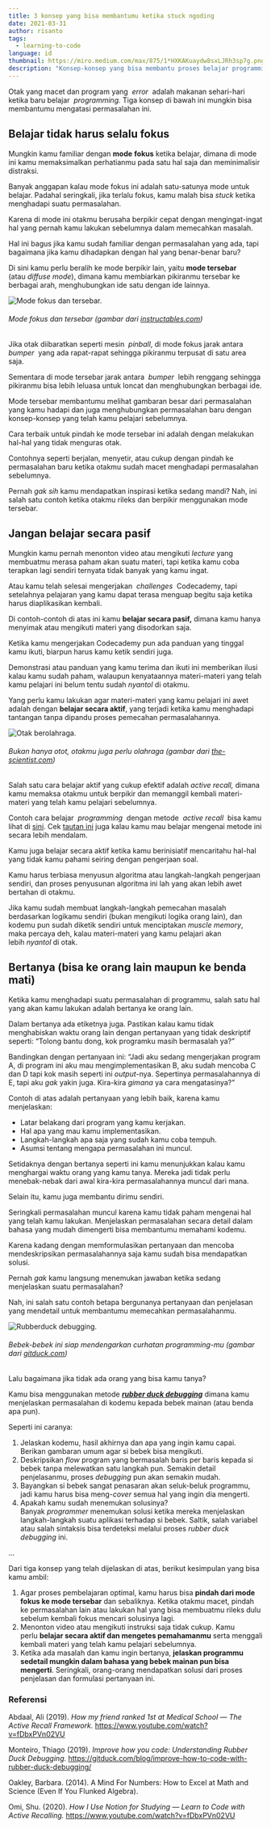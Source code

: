 ```yaml
---
title: 3 konsep yang bisa membantumu ketika stuck ngoding
date: 2021-03-31
author: risanto
tags:
  - learning-to-code
language: id
thumbnail: https://miro.medium.com/max/875/1*HXKAKuaydw8sxLJRh3sp7g.png
description: "Konsep-konsep yang bisa membantu proses belajar programming: mode fokus dan tersebar, belajar aktif dan pasif, hal yang bisa kita lakukan ketika stuck."
---
```


Otak yang macet dan program yang  *error*  adalah makanan sehari-hari ketika baru belajar  *programming.* Tiga konsep di bawah ini mungkin bisa membantumu mengatasi permasalahan ini.

## **Belajar tidak harus selalu fokus**

Mungkin kamu familiar dengan **mode** **fokus** ketika belajar, dimana di mode ini kamu memaksimalkan perhatianmu pada satu hal saja dan meminimalisir distraksi.

Banyak anggapan kalau mode fokus ini adalah satu-satunya mode untuk belajar. Padahal seringkali, jika terlalu fokus, kamu malah bisa *stuck* ketika menghadapi suatu permasalahan.

Karena di mode ini otakmu berusaha berpikir cepat dengan mengingat-ingat hal yang pernah kamu lakukan sebelumnya dalam memecahkan masalah.

Hal ini bagus jika kamu sudah familiar dengan permasalahan yang ada, tapi bagaimana jika kamu dihadapkan dengan hal yang benar-benar baru?

Di sini kamu perlu beralih ke mode berpikir lain, yaitu **mode tersebar**  (atau *diffuse mode*), dimana kamu membiarkan pikiranmu tersebar ke berbagai arah, menghubungkan ide satu dengan ide lainnya.

![Mode fokus dan tersebar.](https://miro.medium.com/max/1280/1*ESPWVVQphbeealZvQ_bdFw.png "Mode fokus dan tersebar.")

###### Mode fokus dan tersebar (gambar dari  [instructables.com](https://www.instructables.com/Learning-How-to-Learn/))

Jika otak diibaratkan seperti mesin  *pinball*,  di mode fokus jarak antara  *bumper*  yang ada rapat-rapat sehingga pikiranmu terpusat di satu area saja.

Sementara di mode tersebar jarak antara  *bumper*  lebih renggang sehingga pikiranmu bisa lebih leluasa untuk loncat dan menghubungkan berbagai ide.

Mode tersebar membantumu melihat gambaran besar dari permasalahan yang kamu hadapi dan juga menghubungkan permasalahan baru dengan konsep-konsep yang telah kamu pelajari sebelumnya.

Cara terbaik untuk pindah ke mode tersebar ini adalah dengan melakukan hal-hal yang tidak menguras otak.

Contohnya seperti berjalan, menyetir, atau cukup dengan pindah ke permasalahan baru ketika otakmu sudah macet menghadapi permasalahan sebelumnya.

Pernah *gak sih* kamu mendapatkan inspirasi ketika sedang mandi? Nah, ini salah satu contoh ketika otakmu rileks dan berpikir menggunakan mode tersebar.

## **Jangan belajar secara pasif**

Mungkin kamu pernah menonton video atau mengikuti *lecture* yang membuatmu merasa paham akan suatu materi, tapi ketika kamu coba terapkan lagi sendiri ternyata tidak banyak yang kamu ingat.

Atau kamu telah selesai mengerjakan  *challenges*  Codecademy, tapi setelahnya pelajaran yang kamu dapat terasa menguap begitu saja ketika harus diaplikasikan kembali.

Di contoh-contoh di atas ini kamu **belajar secara pasif,** dimana kamu hanya menyimak atau mengikuti materi yang disodorkan saja.

Ketika kamu mengerjakan Codecademy pun ada panduan yang tinggal kamu ikuti, biarpun harus kamu ketik sendiri juga.

Demonstrasi atau panduan yang kamu terima dan ikuti ini memberikan ilusi kalau kamu sudah paham, walaupun kenyataannya materi-materi yang telah kamu pelajari ini belum tentu sudah *nyantol* di otakmu.

Yang perlu kamu lakukan agar materi-materi yang kamu pelajari ini awet adalah dengan **belajar secara aktif**, yang terjadi ketika kamu menghadapi tantangan tanpa dipandu proses pemecahan permasalahannya.

![Otak berolahraga.](https://miro.medium.com/max/938/1*AAz2Tc2IC5nmjH_NvfCZ2g.jpeg "Otak berolahraga.")

###### Bukan hanya otot, otakmu juga perlu olahraga (gambar dari [the-scientist.com](https://www.the-scientist.com/features/this-is-your-brain-on-exercise-64934))

Salah satu cara belajar aktif yang cukup efektif adalah *active recall,* dimana kamu memaksa otakmu untuk berpikir dan memanggil kembali materi-materi yang telah kamu pelajari sebelumnya.

Contoh cara belajar  *programming*  dengan metode  *active recall*  bisa kamu lihat di <a target="_blank" href="https://www.youtube.com/watch?v=btLPgWxKISM" rel="noopener noreferrer">sini</a>. Cek <a target="_blank" href="https://www.youtube.com/watch?v=fDbxPVn02VU" rel="noopener noreferrer">tautan ini</a> juga kalau kamu mau belajar mengenai metode ini secara lebih mendalam.

Kamu juga belajar secara aktif ketika kamu berinisiatif mencaritahu hal-hal yang tidak kamu pahami seiring dengan pengerjaan soal.

Kamu harus terbiasa menyusun algoritma atau langkah-langkah pengerjaan sendiri, dan proses penyusunan algoritma ini lah yang akan lebih awet bertahan di otakmu.

Jika kamu sudah membuat langkah-langkah pemecahan masalah berdasarkan logikamu sendiri (bukan mengikuti logika orang lain), dan kodemu pun sudah diketik sendiri untuk menciptakan  *muscle memory*,  maka percaya deh, kalau materi-materi yang kamu pelajari akan lebih *nyantol* di otak.

## **Bertanya (bisa ke orang lain maupun ke benda mati)**

Ketika kamu menghadapi suatu permasalahan di programmu, salah satu hal yang akan kamu lakukan adalah bertanya ke orang lain.

Dalam bertanya ada etiketnya juga. Pastikan kalau kamu tidak menghabiskan waktu orang lain dengan pertanyaan yang tidak deskriptif seperti: “Tolong bantu dong, kok programku masih bermasalah ya?”

Bandingkan dengan pertanyaan ini: “Jadi aku sedang mengerjakan program A, di program ini aku mau mengimplementasikan B, aku sudah mencoba C dan D tapi kok masih seperti ini *output*-nya. Sepertinya permasalahannya di E, tapi aku *gak* yakin juga. Kira-kira *gimana* ya cara mengatasinya?”

Contoh di atas adalah pertanyaan yang lebih baik, karena kamu menjelaskan:

* Latar belakang dari program yang kamu kerjakan.
* Hal apa yang mau kamu implementasikan.
* Langkah-langkah apa saja yang sudah kamu coba tempuh.
* Asumsi tentang mengapa permasalahan ini muncul.

Setidaknya dengan bertanya seperti ini kamu menunjukkan kalau kamu menghargai waktu orang yang kamu tanya. Mereka jadi tidak perlu menebak-nebak dari awal kira-kira permasalahannya muncul dari mana.

Selain itu, kamu juga membantu dirimu sendiri.

Seringkali permasalahan muncul karena kamu tidak paham mengenai hal yang telah kamu lakukan. Menjelaskan permasalahan secara detail dalam bahasa yang mudah dimengerti bisa membantumu memahami kodemu.

Karena kadang dengan memformulasikan pertanyaan dan mencoba mendeskripsikan permasalahannya saja kamu sudah bisa mendapatkan solusi.

Pernah *gak* kamu langsung menemukan jawaban ketika sedang menjelaskan suatu permasalahan?

Nah, ini salah satu contoh betapa bergunanya pertanyaan dan penjelasan yang mendetail untuk membantumu memecahkan permasalahanmu.

![Rubberduck debugging.](https://miro.medium.com/max/2500/1*_M45vuDJh8DsoH0jEHmgRg.jpeg "Rubberduck debugging.")

###### Bebek-bebek ini siap mendengarkan curhatan *programming*-mu (gambar dari [gitduck.com](https://gitduck.com/blog/improve-how-to-code-with-rubber-duck-debugging/))

Lalu bagaimana jika tidak ada orang yang bisa kamu tanya?

Kamu bisa menggunakan metode ***[rubber duck debugging](https://rubberduckdebugging.com/)*** dimana kamu menjelaskan permasalahan di kodemu kepada bebek mainan (atau benda apa pun).

Seperti ini caranya:

1. Jelaskan kodemu, hasil akhirnya dan apa yang ingin kamu capai. Berikan gambaran umum agar si bebek bisa mengikuti.
2. Deskripsikan *flow* program yang bermasalah baris per baris kepada si bebek tanpa melewatkan satu langkah pun. Semakin detail penjelasanmu, proses *debugging* pun akan semakin mudah.
3. Bayangkan si bebek sangat penasaran akan seluk-beluk programmu, jadi kamu harus bisa meng-*cover* semua hal yang ingin dia mengerti.
4. Apakah kamu sudah menemukan solusinya? Banyak *programmer* menemukan solusi ketika mereka menjelaskan langkah-langkah suatu aplikasi terhadap si bebek. Saltik, salah variabel atau salah sintaksis bisa terdeteksi melalui proses *rubber duck debugging* ini.

...

Dari tiga konsep yang telah dijelaskan di atas, berikut kesimpulan yang bisa kamu ambil:

1. Agar proses pembelajaran optimal, kamu harus bisa **pindah dari mode fokus ke mode tersebar** dan sebaliknya. Ketika otakmu macet, pindah ke permasalahan lain atau lakukan hal yang bisa membuatmu rileks dulu sebelum kembali fokus mencari solusinya lagi.
2. Menonton video atau mengikuti instruksi saja tidak cukup. Kamu perlu **belajar secara aktif dan mengetes pemahamanmu** serta menggali kembali materi yang telah kamu pelajari sebelumnya.
3. Ketika ada masalah dan kamu ingin bertanya, **jelaskan programmu sedetail mungkin dalam bahasa yang bebek mainan pun bisa mengerti**. Seringkali, orang-orang mendapatkan solusi dari proses penjelasan dan formulasi pertanyaan ini.

### **Referensi**

Abdaal, Ali (2019). *How my friend ranked 1st at Medical School — The Active Recall Framework.* <https://www.youtube.com/watch?v=fDbxPVn02VU>

Monteiro, Thiago (2019). *Improve how you code: Understanding Rubber Duck Debugging.* <https://gitduck.com/blog/improve-how-to-code-with-rubber-duck-debugging/>

Oakley, Barbara. (2014). A Mind For Numbers: How to Excel at Math and Science (Even If You Flunked Algebra).

Omi, Shu. (2020). *How I Use Notion for Studying — Learn to Code with Active Recalling.* <https://www.youtube.com/watch?v=fDbxPVn02VU>